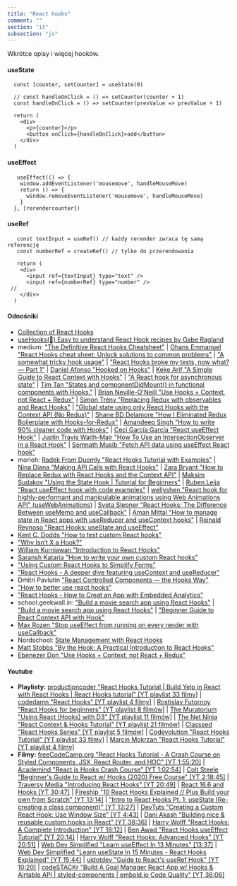 ```yaml
---
title: "React hooks"
comment: ""
section: "it"
subsection: "js"
---
```


Wkrótce opisy i więcej hooków.

#### useState

```
  const [counter, setCounter] = useState(0)

  // const handleOnClick = () => setCounter(counter + 1)
  const handleOnClick = () => setCounter(prevValue => prevValue + 1)

  return (
    <div>
      <p>{counter}</p>
      <button onClick={handleOnClick}>add</button>
    </div>
  )
```
            

#### useEffect

```
   useEffect(() => {
    window.addEventListener('mousemove', handleMouseMove)
    return () => {
      window.removeEventListener('mousemove', handleMouseMove)
    }
  }, [rerendercounter])
```
            

#### useRef

```
   const textInput = useRef() // każdy rerender zwraca tę samą referencję
   const numberRef = createRef() // tylko do przerendowania

   return (
    <div>
      <input ref={textInput} type="text" />
      <input ref={numberRef} type="number" />
 //
    </div>
  )
```

#### Odnośniki

- [Collection of React Hooks](https://nikgraf.github.io/react-hooks/)
- [useHooks(🐠) Easy to understand React Hook recipes by Gabe Ragland](https://usehooks.com)
- medium: ["The Definitive React Hooks Cheatsheet"](https://dev.to/antjanus/the-definitive-react-hooks-cheatsheet-2ebn) | [Ohans Emmanuel "React Hooks cheat sheet: Unlock solutions to common problems"](https://blog.logrocket.com/react-hooks-cheat-sheet-unlock-solutions-to-common-problems-af4caf699e70/) | ["A somewhat tricky hook usage"](https://dev.to/solkimicreb/a-somewhat-tricky-hook-usage-1l2j) | ["React Hooks broke my tests, now what? — Part 1"](https://medium.com/javascript-in-plain-english/react-hooks-broke-my-tests-now-what-part-1-a5a7783e777e) | [Daniel Afonso "Hooked on Hooks"](https://medium.com/swlh/hooked-on-hooks-637f53ba9323) | [Keke Arif "A Simple Guide to React Context with Hooks"](https://dev.to/keke_arif/a-simple-guide-to-react-context-with-hooks-34jj) | ["A React hook for asynchronous state"](https://medium.com/@Charles_Stover/a-react-hook-for-asynchronous-state-4dc24379be61) | [Tim Tan "States and componentDidMount() in functional components with Hooks."](https://medium.com/@timtan93/states-and-componentdidmount-in-functional-components-with-hooks-cac5484d22ad) | [Brian Neville-O'Neill "Use Hooks + Context, not React + Redux"](https://dev.to/bnevilleoneill/use-hooks-context-not-react-redux-1j08) | [Simon Trény "Replacing Redux with observables and React Hooks"](https://blog.betomorrow.com/replacing-redux-with-observables-and-react-hooks-acdbbaf5ba80) | ["Global state using only React Hooks with the Context API (No Redux)"](https://codeburst.io/global-state-with-react-hooks-and-context-api-87019cc4f2cf) | [Shane BD Delamore "How I Eliminated Redux Boilerplate with Hooks-for-Redux"](https://medium.com/@shanebdavis/how-i-eliminated-redux-boilerplate-with-hooks-for-redux-bd308d5abbdd) | [Amandeep Singh "How to write 90% cleaner code with Hooks"](https://dev.to/aman_singh/how-to-write-90-cleaner-code-with-hooks-1mmj) | [Ceci García García "React useEffect Hook"](https://medium.com/trabe/react-useeffect-hook-44d8aa7cccd0) | [Justin Travis Waith-Mair "How To Use an IntersectionObserver in a React Hook"](https://medium.com/the-non-traditional-developer/how-to-use-an-intersectionobserver-in-a-react-hook-9fb061ac6cb5) | [Somnath Musib "Fetch API data using useEffect React hook"](https://medium.com/thecodefountain/fetch-api-data-using-useeffect-react-hook-465809ca12c6)
- morioh: [Radek From Duomly "React Hooks Tutorial with Examples"](https://morioh.com/p/63dd72509a20) | [Nina Diana "Making API Calls with React Hooks"](https://morioh.com/p/f195814f19ee) | [Zara Bryant "How to Replace Redux with React Hooks and the Context API"](https://morioh.com/p/6c81261ef884/how-to-replace-redux-with-react-hooks-and-the-context-api) | [Maksim Sudakov "Using the State Hook | Tutorial for Beginners"](https://morioh.com/p/af03d3c65fc6?f=5c21fb01c16e2556b555ab32) | [Ruben Leija "React useEffect hook with code examples"](https://linguinecode.com/post/getting-started-with-react-useeffect) | [wellyshen "React hook for highly-performant and manipulable animations using Web Animations API" (useWebAnimations)](https://morioh.com/p/da66e50163ce) | [Sveta Slepner "React Hooks: The Difference Between useMemo and useCallback"](https://hackernoon.com/react-hooks-the-difference-between-usememo-and-usecallback-5no3t0x) | [Aman Mittal "How to manage state in React apps with useReducer and useContext hooks"](https://dev.to/amanhimself/how-to-manage-state-in-react-apps-with-usereducer-and-usecontext-hooks-4eoc) | [Reinald Reynoso "React Hooks: useState and useEffect"](https://levelup.gitconnected.com/react-hooks-usestate-and-useeffect-2d0b870c654f)
- [Kent C. Dodds "How to test custom React hooks"](https://kentcdodds.com/blog/how-to-test-custom-react-hooks)
- ["Why Isn’t X a Hook?"](https://overreacted.io/why-isnt-x-a-hook/)
- [William Kurniawan "Introduction to React Hooks"](https://www.williamkurniawan.com/blog/introduction-to-react-hooks)
- [Saransh Kataria "How to write your own custom React hooks"](https://www.wisdomgeek.com/development/web-development/react/how-to-write-your-own-custom-react-hooks/)
- ["Using Custom React Hooks to Simplify Forms"](https://upmostly.com/tutorials/using-custom-react-hooks-simplify-forms)
- ["React Hooks - A deeper dive featuring useContext and useReducer"](https://testdriven.io/blog/react-hooks-advanced/)
- Dmitri Pavlutin ["React Controlled Components — the Hooks Way"](https://dmitripavlutin.com/controlled-inputs-using-react-hooks/)
- ["How to better use react hooks"](http://chafaiayman.com/how-to-better-use-react-hooks/)
- ["React Hooks - How to Creat an App with Embedded Analytics"](morioh.com/p/ecab83fc6282)
- school.geekwall.in: ["Build a movie search app using React Hooks"](https://school.geekwall.in/p/SyvG6qdwE/build-a-movie-search-app-using-react-hooks) | ["Build a movie search app using React Hooks"](https://school.geekwall.in/p/SyvG6qdwE/build-a-movie-search-app-using-react-hooks) | ["Beginner Guide to React Context API with Hook"](https://school.geekwall.in/p/Hkszk1lEr/beginner-guide-to-react-context-api-with-hook)
- [Max Rozen "Stop useEffect from running on every render with useCallback"](https://maxrozen.com/stop-useeffect-running-every-render-with-usecallback/)
- Nordschool: [State Management with React Hooks](https://nordschool.com/react-hooks-global-state/)
- [Matt Stobbs "By the Hook: A Practical Introduction to React Hooks"](https://blog.scottlogic.com/2019/05/09/by-the-hook-a-practical-introduction-to-react-hooks.html)
- [Ebenezer Don "Use Hooks + Context, not React + Redux"](https://blog.logrocket.com/use-hooks-and-context-not-react-and-redux/)

#### Youtube

- **Playlisty:** [productioncoder "React Hooks Tutorial | Build Yelp in React with React Hooks | React Hooks tutorial" [YT playlist 33 filmy]](https://www.youtube.com/playlist?list=PL1Nml43UBm6fmZZDeu-FDt5pozS2rSuff) | [codedamn "React Hooks" [YT playlist 4 filmy]](https://www.youtube.com/playlist?list=PLYxzS__5yYQnJEQoIfs14lGgy_kIsbR9S) | [Rostislav Futornoy "React Hooks for beginners" [YT playlist 8 filmów]](https://www.youtube.com/watch?v=V2b2yDcIETU&list=PLfSrzzhzss5IaAfQyRddoMd1eYet4iJ29) | [The Muratorium "Using React (Hooks) with D3" [YT playlist 11 filmów]](https://www.youtube.com/playlist?list=PLDZ4p-ENjbiPo4WH7KdHjh_EMI7Ic8b2B) | [The Net Ninja "React Context & Hooks Tutorial" [YT playlist 21 filmów]](https://www.youtube.com/playlist?list=PL4cUxeGkcC9hNokByJilPg5g9m2APUePI) | [Classsed "React Hooks Series" [YT playlist 5 filmów]](https://www.youtube.com/playlist?list=PLMhAeHCz8S3-q2TPHYhlppM3UcevsqFRf) | [Codevolution "React Hooks Tutorial" [YT playlist 33 filmy]](https://www.youtube.com/playlist?list=PLC3y8-rFHvwisvxhZ135pogtX7_Oe3Q3A) | [Marcin Mokrzan "React Hooks Tutorial" [YT playlist 4 filmy]](https://www.youtube.com/playlist?list=PL83p1dQtObtT7UySE4gn-d9whcPZ3NIc6)
- **Filmy:** [freeCodeCamp.org "React Hooks Tutorial - A Crash Course on Styled Components, JSX, React Router, and HOC" [YT 1:55:20]](https://www.youtube.com/watch?reload=9&v=iVRO0toVdYM) | [Academind "React.js Hooks Crash Course" [YT 1:02:54]](https://www.youtube.com/watch?v=-MlNBTSg_Ww) | [Colt Steele "Beginner's Guide to React w/ Hooks (2020) Free Course" [YT 2:18:45]](https://www.youtube.com/watch?v=9U3IhLAnSxM) | [Traversy Media "Introducing React Hooks" [YT 20:49]](https://www.youtube.com/watch?v=mxK8b99iJTg) | [React 16.6 and Hooks [YT 30:47]](https://www.youtube.com/watch?v=nRQoduHpGcw) | [Fireship "10 React Hooks Explained // Plus Build your own from Scratch" [YT 13:14]](https://www.youtube.com/watch?v=TNhaISOUy6Q) | ["Intro to React Hooks Pt. 1: useState (Re-creating a class component)" [YT 13:27]](https://www.youtube.com/watch?v=fNF2PMB5GW0) | [DevTuts "Creating a Custom React Hook: Use Window Size" [YT 4:43]](https://www.youtube.com/watch?v=OHvJqOjToes) | [Dani Akash "Building nice & reusable custom hooks in React" [YT 38:36]](https://www.youtube.com/watch?v=BOY2n5WNlBw) | [Harry Wolff "React Hooks: A Complete Introduction" [YT 18:12]](https://www.youtube.com/watch?v=jd8R0a2Ur8Q) | [Ben Awad "React Hooks useEffect Tutorial" [YT 20:14]](https://www.youtube.com/watch?v=j1ZRyw7OtZs) | [Harry Wolff "React Hooks: Advanced Hooks" [YT 20:51]](https://www.youtube.com/watch?v=YKmiLcXiMMo) | [Web Dev Simplified "Learn useEffect In 13 Minutes" [13:37]](https://www.youtube.com/watch?v=0ZJgIjIuY7U) | [Web Dev Simplified "Learn useState In 15 Minutes - React Hooks Explained" [YT 15:44]](https://www.youtube.com/watch?v=O6P86uwfdR0) | [uidotdev "Guide to React's useRef Hook" [YT 10:20]](https://www.youtube.com/watch?v=ZGL9XiveFHs) | [codeSTACKr "Build A Goal Manager React App w/ Hooks & Airtable API | styled-components | embold.io Code Quality" [YT 36:06]](https://www.youtube.com/watch?v=FEoEvSmtmPQ)
